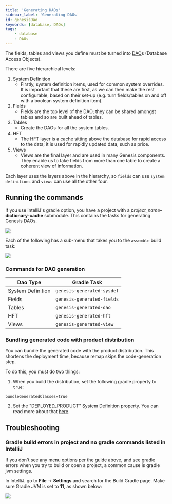 ```yaml
---
title: 'Generating DAOs'
sidebar_label: 'Generating DAOs'
id: genesisDao
keywords: [database, DAOs]
tags:
    - database
    - DAOs
---
```


The fields, tables and views you define must be turned into [DAO](../../../getting-started/glossary/glossary/#dao)s (Database Access Objects).

There are five hierarchical levels:

1. System Definition
    - Firstly, system definition items, used for common system overrides. It is important that these are first, as we can then make the rest configurable, based on their set-up (e.g. turn fields/tables on and off with a boolean system definition item).
2. Fields
    - Fields are the top level of the DAO; they can be shared amongst tables and so are built ahead of tables.
3. Tables
    - Create the DAOs for all the system tables.
4. HFT
    - The [HFT](../../../getting-started/glossary/glossary/#hft) layer is a cache sitting above the database for rapid access to the data; it is used for rapidly updated data, such as price.
5. Views
    - Views are the final layer and are used in many Genesis components. They enable us to take fields from more than one table to create a coherent view of information. 

Each layer uses the layers above in the hierarchy, so `fields` can use `system definitions` and `views` can use all the other four.

## Running the commands

If you use intelliJ's gradle option, you have a project with a _project_name_**-dictionary-cache** submodule. This contains the tasks for generating Genesis DAOs.

![](/img/gradle-intellij-menu.png)

Each of the following has a sub-menu that takes you to the `assemble` build task:

![](/img/gradle-intellij-assemble.png)

### Commands for DAO generation

|Dao Type|Gradle Task|
|--|--|
|System Definition|`genesis-generated-sysdef`|
|Fields|`genesis-generated-fields`|
|Tables|`genesis-generated-dao`|
|HFT|`genesis-generated-hft`|
|Views|`genesis-generated-view`|

### Bundling generated code with product distribution

You can bundle the generated code with the product distribution. This shortens the deployment time, because remap skips the code-generation step.

To do this, you must do two things:

1. When you build the distribution, set the following gradle property to `true`:

```properties
bundleGeneratedClasses=true
```

2. Set the "DEPLOYED_PRODUCT" System Definition property. You can read more about that [here](../../../server/configuring-runtime/system-definitions/#items-defined).

## Troubleshooting

### Gradle build errors in project and no gradle commands listed in IntelliJ 

If you don't see any menu options per the guide above, and see gradle errors when you try to build or open a project, a common cause is gradle jvm settings.

In IntelliJ. go to **File** -> **Settings** and search for the Build Gradle page. Make sure Gradle JVM is set to **11**, as shown below:

![](/img/gradle-jvm-version.png)
